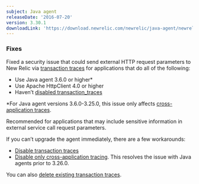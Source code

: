 ```yaml
---
subject: Java agent
releaseDate: '2016-07-20'
version: 3.30.1
downloadLink: 'https://download.newrelic.com/newrelic/java-agent/newrelic-agent/3.30.1/'
---
```


### Fixes

Fixed a security issue that could send external HTTP request parameters to New Relic via [transaction traces](https://docs.newrelic.com/docs/apm/traces/transaction-traces) for applications that do all of the following:

* Use Java agent 3.6.0 or higher\*
* Use Apache HttpClient 4.0 or higher
* Haven’t [disabled transaction_traces](https://docs.newrelic.com/docs/agents/java-agent/configuration/java-agent-configuration-config-file#Transaction_Tracer)

\*For Java agent versions 3.6.0-3.25.0, this issue only affects [cross-application traces](https://docs.newrelic.com/docs/apm/transactions/cross-application-traces/cross-application-tracing).

Recommended for applications that may include sensitive information in external service call request parameters.

If you can’t upgrade the agent immediately, there are a few workarounds:

* [Disable transaction traces](https://docs.newrelic.com/docs/apm/transactions/transaction-traces/configuring-transaction-traces)
* [Disable only cross-application tracing](https://docs.newrelic.com/docs/agents/java-agent/configuration/java-agent-configuration-config-file#Cross_Application_Tracer). This resolves the issue with Java agents prior to 3.26.0.

You can also [delete existing transaction traces](https://docs.newrelic.com/docs/apm/transactions/transaction-traces/deleting-transaction-traces).

